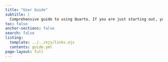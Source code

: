```yaml
---
title: "User Guide"
subtitle: |
  Comprehensive guide to using Quarto. If you are just starting out, you may want to    explore the [tutorials](../../get-started.qmd) to learn the basics.
toc: false
anchor-sections: false
search: false
listing:
  template: ../../ejs/links.ejs
  contents: guide.yml
page-layout: full
---
```

